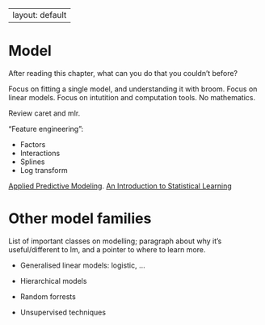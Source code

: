 ----
layout: default
----

# Model

After reading this chapter, what can you do that you couldn't before?

Focus on fitting a single model, and understanding it with broom. Focus on linear models. Focus on intutition and computation tools. No mathematics.

Review caret and mlr.

"Feature engineering":

* Factors
* Interactions
* Splines
* Log transform


[Applied Predictive Modeling](http://amzn.com/1461468485). 
[An Introduction to Statistical Learning](http://amzn.com/1461471370)

# Other model families

List of important classes on modelling; paragraph about why it's useful/different to lm, and a pointer to where to learn more.

* Generalised linear models: logistic, ...

* Hierarchical models

* Random forrests

* Unsupervised techniques

